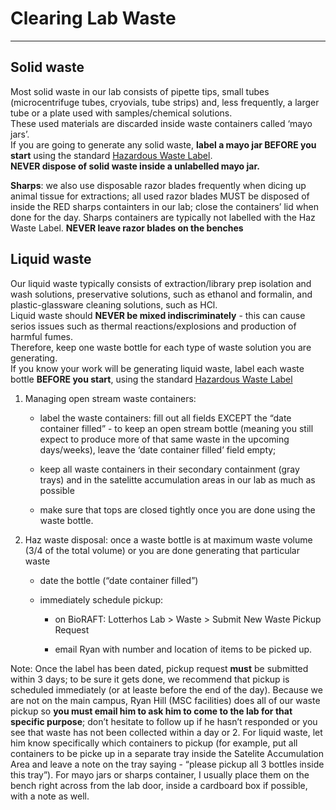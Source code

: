 # Clearing Lab Waste

------------------------------------------------------------------------

## Solid waste {.unnumbered}

Most solid waste in our lab consists of pipette tips, small tubes (microcentrifuge tubes, cryovials, tube strips) and, less frequently, a larger tube or a plate used with samples/chemical solutions.\
These used materials are discarded inside waste containers called 'mayo jars'.\
If you are going to generate any solid waste, **label a mayo jar BEFORE you start** using the standard [Hazardous Waste Label](https://github.com/DrK-Lo/lotterhoslabprotocols/notebook/Haz_Waste_labels.pdf).\
**NEVER dispose of solid waste inside a unlabelled mayo jar.**

**Sharps**: we also use disposable razor blades frequently when dicing up animal tissue for extractions; all used razor blades MUST be disposed of inside the RED sharps containters in our lab; close the containers' lid when done for the day. Sharps containers are typically not labelled with the Haz Waste Label. **NEVER leave razor blades on the benches**

## Liquid waste {.unnumbered}

Our liquid waste typically consists of extraction/library prep isolation and wash solutions, preservative solutions, such as ethanol and formalin, and plastic-glassware cleaning solutions, such as HCl.\
Liquid waste should **NEVER be mixed indiscriminately** - this can cause serios issues such as thermal reactions/explosions and production of harmful fumes.\
Therefore, keep one waste bottle for each type of waste solution you are generating.\
If you know your work will be generating liquid waste, label each waste bottle **BEFORE you start**, using the standard [Hazardous Waste Label](https://github.com/DrK-Lo/lotterhoslabprotocols/blob/gh-pages/notebook/Haz%20Waste%20labels.pdf)

1.  Managing open stream waste containers:

    -   label the waste containers: fill out all fields EXCEPT the "date container filled" - to keep an open stream bottle (meaning you still expect to produce more of that same waste in the upcoming days/weeks), leave the 'date container filled' field empty;

    -   keep all waste containers in their secondary containment (gray trays) and in the satelitte accumulation areas in our lab as much as possible

    -   make sure that tops are closed tightly once you are done using the waste bottle.

2.  Haz waste disposal: once a waste bottle is at maximum waste volume (3/4 of the total volume) or you are done generating that particular waste

    -   date the bottle ("date container filled")

    -   immediately schedule pickup:

        -   on BioRAFT: Lotterhos Lab \> Waste \> Submit New Waste Pickup Request

        -   email Ryan with number and location of items to be picked up.

Note: Once the label has been dated, pickup request **must** be submitted within 3 days; to be sure it gets done, we recommend that pickup is scheduled immediately (or at leaste before the end of the day). Because we are not on the main campus, Ryan Hill (MSC facilities) does all of our waste pickup so **you must email him to ask him to come to the lab for that specific purpose**; don't hesitate to follow up if he hasn't responded or you see that waste has not been collected within a day or 2. For liquid waste, let him know specifically which containers to pickup (for example, put all containers to be picke up in a separate tray inside the Satelite Accumulation Area and leave a note on the tray saying - "please pickup all 3 bottles inside this tray"). For mayo jars or sharps container, I usually place them on the bench right across from the lab door, inside a cardboard box if possible, with a note as well.
